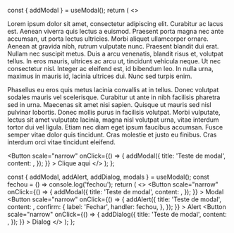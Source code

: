 
<Meta title="Notification/Modal" component={Modal} />

  const { addModal } = useModal();
  return (
    <>
      <p>
        Lorem ipsum dolor sit amet, consectetur adipiscing elit. Curabitur ac
        lacus est. Aenean viverra quis lectus a euismod. Praesent porta magna
        nec ante accumsan, ut porta lectus ultricies. Morbi aliquet ullamcorper
        ornare. Aenean at gravida nibh, rutrum vulputate nunc. Praesent blandit
        dui erat. Nullam nec suscipit metus. Duis a arcu venenatis, blandit
        risus et, volutpat tellus. In eros mauris, ultrices ac arcu ut,
        tincidunt vehicula neque. Ut nec consectetur nisl. Integer ac eleifend
        est, id bibendum leo. In nulla urna, maximus in mauris id, lacinia
        ultrices dui. Nunc sed turpis enim.
      </p>
      <p>
        Phasellus eu eros quis metus lacinia convallis at in tellus. Donec
        volutpat sodales mauris vel scelerisque. Curabitur ut ante in nibh
        facilisis pharetra sed in urna. Maecenas sit amet nisi sapien. Quisque
        ut mauris sed nisl pulvinar lobortis. Donec mollis purus in facilisis
        volutpat. Morbi vulputate, lectus sit amet vulputate lacinia, magna nisl
        volutpat urna, vitae interdum tortor dui vel ligula. Etiam nec diam eget
        ipsum faucibus accumsan. Fusce semper vitae dolor quis tincidunt. Cras
        molestie et justo eu finibus. Cras interdum orci vitae tincidunt
        eleifend.
      </p>
      <Button
        scale="narrow"
        onClick={() => {
          addModal({
            title: 'Teste de modal',
            content: <ModalContent />,
          });
        }}
      >
        Clique aqui
      </Button>
    </>
  );
};

  const { addModal, addAlert, addDialog, modals } = useModal();
  const fechou = () => console.log('fechou');
  return (
    <>
      <Button
        scale="narrow"
        onClick={() => {
          addModal({
            title: 'Teste de modal',
            content: <ModalContent />,
          });
        }}
      >
        Modal
      </Button>
      <Button
        scale="narrow"
        onClick={() => {
          addAlert({
            title: 'Teste de modal',
            content: <ModalContent />,
            confirm: {
              label: 'Fechar',
              handler: fechou,
            },
          });
        }}
      >
        Alert
      </Button>
      <Button
        scale="narrow"
        onClick={() => {
          addDialog({
            title: 'Teste de modal',
            content: <ModalContent />,
          });
        }}
      >
        Dialog
      </Button>
    </>
  );
};

<Preview>
  <Story name="Hook Exemplo">
    <ModalProvider>
      <div
        style={{
          display: 'grid',
          gridGap: '10px',
          gridAutoFlow: 'column',
          justifyContent: 'flex-start',
        }}
      >
        <ActionButtonModal />
      </div>
    </ModalProvider>
  </Story>
</Preview>
